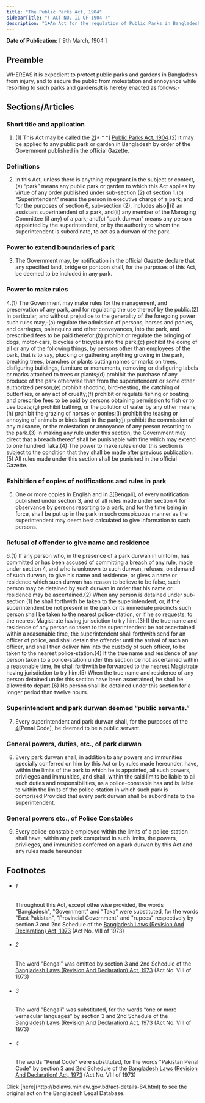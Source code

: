 ```yaml
---
title: "The Public Parks Act, 1904"
sidebarTitle: "( ACT NO. II OF 1904 )"
description: "1♣An Act for the regulation of Public Parks in Bangladesh."
---
```


**Date of Publication:** [ 9th March, 1904 ]

## Preamble

WHEREAS it is expedient to protect public parks and gardens in Bangladesh from injury, and to secure the public from molestation and annoyance while resorting to such parks and gardens;It is hereby enacted as follows:-

## Sections/Articles

### Short title and application

1. (1) This Act may be called the [2](1)[\* \* \*] [Public Parks Act, 1904](/laws/act-84 "Public Parks Act, 1904").(2) It may be applied to any public park or garden in Bangladesh by order of the Government published in the official Gazette.

### Definitions

2. In this Act, unless there is anything repugnant in the subject or context,-(a) “park” means any public park or garden to which this Act applies by virtue of any order published under sub-section (2) of section 1.(b) “Superintendent” means the person in executive charge of a park; and for the purposes of section 6, sub-section (2), includes also(i) an assistant superintendent of a park, and(ii) any member of the Managing Committee (if any) of a park; and(c) “park durwan” means any person appointed by the superintendent, or by the authority to whom the superintendent is subordinate, to act as a durwan of the park.

### Power to extend boundaries of park

3. The Government may, by notification in the official Gazette declare that any specified land, bridge or pontoon shall, for the purposes of this Act, be deemed to be included in any park.

### Power to make rules

4.(1) The Government may make rules for the management, and preservation of any park, and for regulating the use thereof by the public.(2) In particular, and without prejudice to the generality of the foregoing power such rules may,-(a) regulate the admission of persons, horses and ponies, and carriages, palanquins and other conveyances, into the park, and prescribed fees to be paid therefor;(b) prohibit or regulate the bringing of dogs, motor-cars, bicycles or tricycles into the park;(c) prohibit the doing of all or any of the following things, by persons other than employees of the park, that is to say, plucking or gathering anything growing in the park, breaking trees, branches or plants cutting names or marks on trees, disfiguring buildings, furniture or monuments, removing or disfiguring labels or marks attached to trees or plants;(d) prohibit the purchase of any produce of the park otherwise than from the superintendent or some other authorized person;(e) prohibit shooting, bird-nesting, the catching of butterflies, or any act of cruelty;(f) prohibit or regulate fishing or boating and prescribe fees to be paid by persons obtaining permission to fish or to use boats;(g) prohibit bathing, or the pollution of water by any other means;(h) prohibit the grazing of horses or ponies;(i) prohibit the teasing or annoying of animals or birds kept in the park;(j) prohibit the commission of any nuisance, or the molestation or annoyance of any person resorting to the park.(3) In making any rule under this section, the Government may direct that a breach thereof shall be punishable with fine which may extend to one hundred Taka.(4) The power to make rules under this section is subject to the condition that they shall be made after previous publication.(5) All rules made under this section shall be punished in the official Gazette.

### Exhibition of copies of notifications and rules in park

5. One or more copies in English and in [3](1)[Bengali], of every notification published under section 3, and of all rules made under section 4 for observance by persons resorting to a park, and for the time being in force, shall be put up in the park in such conspicuous manner as the superintendent may deem best calculated to give information to such persons.

### Refusal of offender to give name and residence

6.(1) If any person who, in the presence of a park durwan in uniform, has committed or has been accused of committing a breach of any rule, made under section 4, and who is unknown to such durwan, refuses, on demand of such durwan, to give his name and residence, or gives a name or residence which such durwan has reason to believe to be false, such person may be detained by such durwan in order that his name or residence may be ascertained.(2) When any person is detained under sub-section (1) he shall forthwith be taken to the superintendent, or, if the superintendent be not present in the park or its immediate precincts such person shall be taken to the nearest police-station, or if he so requests, to the nearest Magistrate having jurisdiction to try him.(3) If the true name and residence of any person so taken to the superintendent be not ascertained within a reasonable time, the superintendent shall forthwith send for an officer of police, and shall detain the offender until the arrival of such an officer, and shall then deliver him into the custody of such officer, to be taken to the nearest police-station.(4) If the true name and residence of any person taken to a police-station under this section be not ascertained within a reasonable time, he shall forthwith be forwarded to the nearest Magistrate having jurisdiction to try him.(5) When the true name and residence of any person detained under this section have been ascertained, he shall be allowed to depart.(6) No person shall be detained under this section for a longer period than twelve hours.

### Superintendent and park durwan deemed “public servants.”

7. Every superintendent and park durwan shall, for the purposes of the [4](1)[Penal Code], be deemed to be a public servant.

### General powers, duties, etc., of park durwan

8. Every park durwan shall, in addition to any powers and immunities specially conferred on him by this Act or by rules made hereunder, have, within the limits of the park to which he is appointed, all such powers, privileges and immunities, and shall, within the said limits be liable to all such duties and responsibilities, as a police-constable has and is liable to within the limits of the police-station in which such park is comprised:Provided that every park durwan shall be subordinate to the superintendent.

### General powers etc., of Police Constables

9. Every police-constable employed within the limits of a police-station shall have, within any park comprised in such limits, the powers, privileges, and immunities conferred on a park durwan by this Act and any rules made hereunder.

## Footnotes

- ###### 1

  Throughout this Act, except otherwise provided, the words "Bangladesh", "Government" and "Taka" were substituted, for the words "East Pakistan", "Provincial Government" and "rupees" respectively by section 3 and 2nd Schedule of the [Bangladesh Laws (Revision And Declaration) Act, 1973](/laws/act-430 "Bangladesh Laws (Revision And Declaration) Act, 1973") (Act No. VIII of 1973)

- ###### 2

  The word "Bengal" was omitted by section 3 and 2nd Schedule of the [Bangladesh Laws (Revision And Declaration) Act, 1973](/laws/act-430 "Bangladesh Laws (Revision And Declaration) Act, 1973") (Act No. VIII of 1973)

- ###### 3

  The word "Bengali" was substituted, for the words “one or more vernacular languages” by section 3 and 2nd Schedule of the [Bangladesh Laws (Revision And Declaration) Act, 1973](/laws/act-430 "Bangladesh Laws (Revision And Declaration) Act, 1973") (Act No. VIII of 1973)

- ###### 4

  The words "Penal Code" were substituted, for the words "Pakistan Penal Code" by section 3 and 2nd Schedule of the [Bangladesh Laws (Revision And Declaration) Act, 1973](/laws/act-430 "Bangladesh Laws (Revision And Declaration) Act, 1973") (Act No. VIII of 1973)

<Note>
  Click [here](http://bdlaws.minlaw.gov.bd/act-details-84.html) to see the original act on the Bangladesh Legal Database.
</Note>
